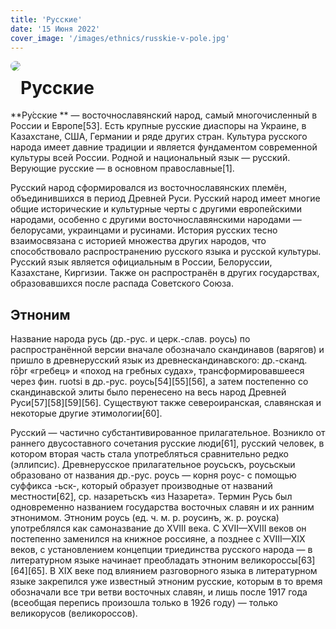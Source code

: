 ```yaml
---
title: 'Русские'
date: '15 Июня 2022'
cover_image: '/images/ethnics/russkie-v-pole.jpg'
---
```


<img style="float: left; border-radius: 2rem; margin-bottom: 20px;" src="/images/ethnics/russkie-v-pole.jpg">

# Русские

**Ру́сские ** — восточнославянский народ, самый многочисленный в России и Европе[53]. Есть крупные русские диаспоры на Украине, в Казахстане, США, Германии и ряде других стран. Культура русского народа имеет давние традиции и является фундаментом современной культуры всей России. Родной и национальный язык — русский. Верующие русские — в основном православные[1].

Русский народ сформировался из восточнославянских племён, объединившихся в период Древней Руси. Русский народ имеет многие общие исторические и культурные черты с другими европейскими народами, особенно с другими восточнославянскими народами — белорусами, украинцами и русинами. История русских тесно взаимосвязана с историей множества других народов, что способствовало распространению русского языка и русской культуры. Русский язык является официальным в России, Белоруссии, Казахстане, Киргизии. Также он распространён в других государствах, образовавшихся после распада Советского Союза.

## Этноним

Название народа русь (др.-рус. и церк.-слав. рѹсь) по распространённой версии вначале обозначало скандинавов (варягов) и пришло в древнерусский язык из древнескандинавского: др.-сканд. rōþr «гребец» и «поход на гребных судах», трансформировавшееся через фин. ruotsi в др.-рус. рѹсь[54][55][56], а затем постепенно со скандинавской элиты было перенесено на весь народ Древней Руси[57][58][59][56]. Существуют также североиранская, славянская и некоторые другие этимологии[60].

Русский — частично субстантивированное прилагательное. Возникло от раннего двусоставного сочетания русские люди[61], русский человек, в котором вторая часть стала употребляться сравнительно редко (эллипсис). Древнерусское прилагательное рѹсьскъ, рѹсьскыи образовано от названия др.-рус. рѹсь — корня рѹс- с помощью суффикса -ьск-, который образует производные от названий местности[62], ср. назаретьскъ «из Назарета». Термин Русь был одновременно названием государства восточных славян и их ранним этнонимом. Этноним рѹсь (ед. ч. м. р. рѹсинъ, ж. р. рѹска) употреблялся как самоназвание до XVIII века. С XVII—XVIII веков он постепенно заменился на книжное россияне, а позднее с XVIII—XIX веков, с установлением концепции триединства русского народа — в литературном языке начинает преобладать этноним великороссы[63][64][65]. В XIX веке под влиянием разговорного языка в литературном языке закрепился уже известный этноним русские, которым в то время обозначали все три ветви восточных славян, и лишь после 1917 года (всеобщая перепись произошла только в 1926 году) — только великорусов (великороссов).

